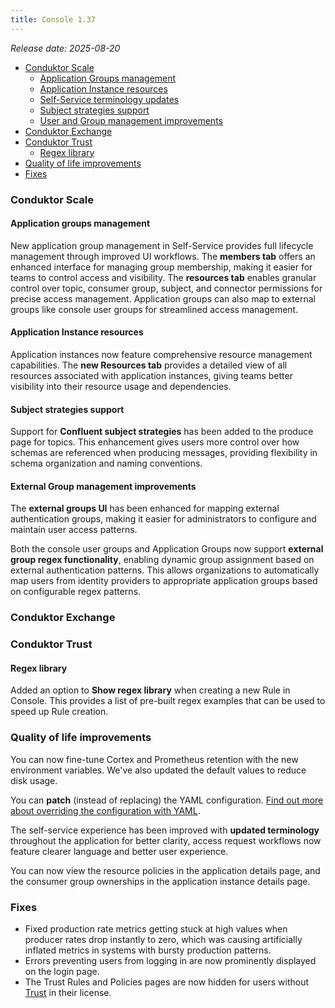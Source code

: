 ```yaml
---
title: Console 1.37
---
```


_Release date: 2025-08-20_

- [Conduktor Scale](#conduktor-scale)
  - [Application Groups management](#application-groups-management)
  - [Application Instance resources](#application-instance-resources)
  - [Self-Service terminology updates](#self-service-terminology-updates)
  - [Subject strategies support](#subject-strategies-support)
  - [User and Group management improvements](#user-and-group-management-improvements)
- [Conduktor Exchange](#conduktor-exchange)
- [Conduktor Trust](#conduktor-trust)
  - [Regex library](#regex-library)
- [Quality of life improvements](#quality-of-life-improvements)
- [Fixes](#fixes)

### Conduktor Scale

#### Application groups management

New application group management in Self-Service provides full lifecycle management through improved UI workflows. The **members tab** offers an enhanced interface for managing group membership, making it easier for teams to control access and visibility. The **resources tab** enables granular control over topic, consumer group, subject, and connector permissions for precise access management. Application groups can also map to external groups like console user groups for streamlined access management. 

#### Application Instance resources

Application instances now feature comprehensive resource management capabilities. The **new Resources tab** provides a detailed view of all resources associated with application instances, giving teams better visibility into their resource usage and dependencies.


#### Subject strategies support

Support for **Confluent subject strategies** has been added to the produce page for topics. This enhancement gives users more control over how schemas are referenced when producing messages, providing flexibility in schema organization and naming conventions.


#### External Group management improvements

The **external groups UI** has been enhanced for mapping external authentication groups, making it easier for administrators to configure and maintain user access patterns.

Both the console user groups and Application Groups now support **external group regex functionality**, enabling dynamic group assignment based on external authentication patterns. This allows organizations to automatically map users from identity providers to appropriate application groups based on configurable regex patterns.

### Conduktor Exchange

### Conduktor Trust

#### Regex library

Added an option to **Show regex library** when creating a new Rule in Console. This provides a list of pre-built regex examples that can be used to speed up Rule creation.

### Quality of life improvements

You can now fine-tune Cortex and Prometheus retention with the new environment variables. We've also updated the default values to reduce disk usage.

You can **patch** (instead of replacing) the YAML configuration. [Find out more about overriding the configuration with YAML](/guide/conduktor-in-production/deploy-artifacts/deploy-cortex#overriding-with-yaml).

The self-service experience has been improved with **updated terminology** throughout the application for better clarity, access request workflows now feature clearer language and better user experience.

You can now view the resource policies in the application details page, and the consumer group ownerships in the application instance details page.


### Fixes

- Fixed production rate metrics getting stuck at high values when producer rates drop instantly to zero, which was causing artificially inflated metrics in systems with bursty production patterns.
- Errors preventing users from logging in are now prominently displayed on the login page.
- The Trust Rules and Policies pages are now hidden for users without [Trust](https://conduktor.io/trust) in their license.
